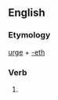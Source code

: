 ==English==

===Etymology===
[[urge]] + [[-eth]]

===Verb===
{{head|en|verb form}}

# {{en-archaic third-person singular of|urge}}